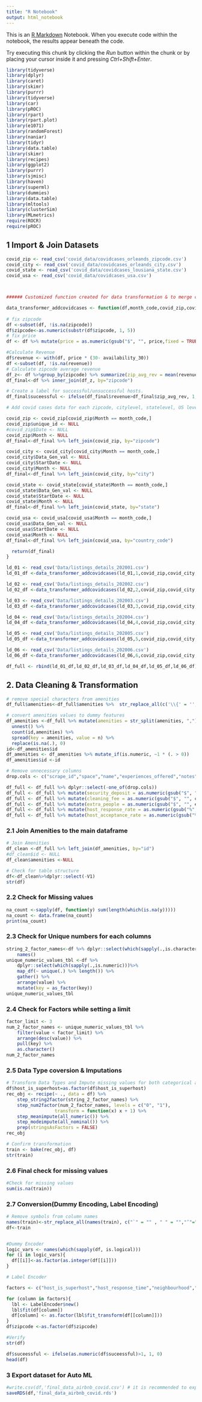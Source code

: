 ```yaml
---
title: "R Notebook"
output: html_notebook
---
```


This is an [R Markdown](http://rmarkdown.rstudio.com) Notebook. When you execute code within the notebook, the results appear beneath the code. 

Try executing this chunk by clicking the *Run* button within the chunk or by placing your cursor inside it and pressing *Ctrl+Shift+Enter*. 

```r
library(tidyverse)
library(dplyr)
library(caret)
library(skimr)
library(purrr)
library(tidyverse)
library(car)
library(pROC)
library(rpart)
library(rpart.plot)
library(e1071)
library(randomForest)
library(naniar)
library(tidyr)
library(data.table)
library(skimr)
library(recipes)
library(ggplot2)
library(purrr)
library(sjmisc)
library(haven)
library(superml)
library(dummies)
library(data.table)
library(mltools)
library(clusterSim)
library(MLmetrics)
require(ROCR)
require(pROC)

```

## 1 Import & Join Datasets
```r

covid_zip <- read_csv('covid_data/covidcases_orleands_zipcode.csv')
covid_city <- read_csv('covid_data/covidcases_orleands_city.csv')
covid_state <- read_csv('covid_data/covidcases_lousiana_state.csv')
covid_usa <- read_csv('covid_data/covidcases_usa.csv')



###### Customized function created for data transformation & to merge covid data #######

data_transformer_addcovidcases <- function(df,month_code,covid_zip,covid_city,covid_state,covid_usa) {
 
# fix zipcode
df <-subset(df, !is.na(zipcode)) 
df$zipcode<-as.numeric(substr(df$zipcode, 1, 5))
# fix price
df <- df %>% mutate(price = as.numeric(gsub("$", "", price,fixed = TRUE)))

#Calculate Revenue
df$revenue <- with(df, price * (30- availability_30))
df <-subset(df, !is.na(revenue))
# Calculate zipcode average revenue
df_z<- df %>%group_by(zipcode) %>% summarize(zip_avg_rev = mean(revenue))
df_final<-df %>% inner_join(df_z, by="zipcode")

# Create a label for successful/unsuccessful hosts.
df_final$suceessful <- ifelse(df_final$revenue>df_final$zip_avg_rev, 1, 0)

# Add covid cases data for each zipcode, citylevel, statelevel, US level

covid_zip <- covid_zip[covid_zip$Month == month_code,]
covid_zip$unique_id <- NULL
#covid_zip$Date <- NULL
covid_zip$Month <- NULL
df_final<-df_final %>% left_join(covid_zip, by="zipcode")

covid_city <- covid_city[covid_city$Month == month_code,]
covid_city$Data_Gen_val <- NULL
covid_city$StartDate <- NULL
covid_city$Month <- NULL
df_final<-df_final %>% left_join(covid_city, by="city")

covid_state <- covid_state[covid_state$Month == month_code,]
covid_state$Data_Gen_val <- NULL
covid_state$StartDate <- NULL
covid_state$Month <- NULL
df_final<-df_final %>% left_join(covid_state, by="state")

covid_usa <- covid_usa[covid_usa$Month == month_code,]
covid_usa$Data_Gen_val <- NULL
covid_usa$StartDate <- NULL
covid_usa$Month <- NULL
df_final<-df_final %>% left_join(covid_usa, by="country_code")

  return(df_final)
}

```

```r

ld_01 <- read_csv('Data/listings_details_202001.csv')
ld_01_df <-data_transformer_addcovidcases(ld_01,1,covid_zip,covid_city,covid_state,covid_usa)

ld_02 <- read_csv('Data/listings_details_202002.csv')
ld_02_df <-data_transformer_addcovidcases(ld_02,2,covid_zip,covid_city,covid_state,covid_usa)

ld_03 <- read_csv('Data/listings_details_202003.csv')
ld_03_df <-data_transformer_addcovidcases(ld_03,3,covid_zip,covid_city,covid_state,covid_usa)

ld_04 <- read_csv('Data/listings_details_202004.csv')
ld_04_df <-data_transformer_addcovidcases(ld_04,4,covid_zip,covid_city,covid_state,covid_usa)

ld_05 <- read_csv('Data/listings_details_202005.csv')
ld_05_df <-data_transformer_addcovidcases(ld_05,5,covid_zip,covid_city,covid_state,covid_usa)

ld_06 <- read_csv('Data/listings_details_202006.csv')
ld_06_df <-data_transformer_addcovidcases(ld_06,6,covid_zip,covid_city,covid_state,covid_usa)

df_full <- rbind(ld_01_df,ld_02_df,ld_03_df,ld_04_df,ld_05_df,ld_06_df)
```
## 2. Data Cleaning & Transformation

```r
# remove special characters from amenities
df_full$amenities<-df_full$amenities %>%  str_replace_all(c('\\{' = '','\\}' ='', '"'=''))

# convert amenities values to dummy features
df_amenities <-df_full %>% mutate(amenities = str_split(amenities, ",")) %>% 
  unnest() %>% 
  count(id,amenities) %>% 
  spread(key = amenities, value = n) %>% 
  replace(is.na(.), 0)
id<-df_amenities$id
df_amenities <- df_amenities %>% mutate_if(is.numeric, ~1 * (. > 0))
df_amenities$id <-id

# Remove unnecessary columns
drop.cols <- c("scrape_id","space","name","experiences_offered","notes", "listing_url","last_scraped","summary","description","transit","access" ,"interaction","house_rules","thumbnail_url","medium_url","picture_url","xl_picture_url","host_id","host_url","host_name","host_since","host_location","host_about","host_thumbnail_url","host_picture_url","host_listings_count","host_total_listings_count" ,"host_verifications","host_has_profile_pic","host_identity_verified","street","neighbourhood_group_cleansed","city" ,"state","market","smart_location","country_code","country","latitude","longitude","price","weekly_price","monthly_price" ,"availability_30","availability_90","availability_60","calendar_last_scraped","first_review","last_review" ,"license" ,"jurisdiction_names" ,"require_guest_profile_picture" ,"require_guest_phone_verification","square_feet","neighborhood_overview","host_neighbourhood","neighbourhood_cleansed","calendar_updated" )

df_full <- df_full %>% dplyr::select(-one_of(drop.cols))
df_full <- df_full %>% mutate(security_deposit = as.numeric(gsub("$", "", security_deposit,fixed = TRUE)))
df_full <- df_full %>% mutate(cleaning_fee = as.numeric(gsub("$", "", cleaning_fee,fixed = TRUE)))
df_full <- df_full %>% mutate(extra_people = as.numeric(gsub("$", "", extra_people,fixed = TRUE)))
df_full <- df_full %>% mutate(host_response_rate = as.numeric(gsub("%", "", host_response_rate,fixed = TRUE)))
df_full <- df_full %>% mutate(host_acceptance_rate = as.numeric(gsub("%", "", host_acceptance_rate,fixed = TRUE)))

```
### 2.1 Join Amenities to the main dataframe
```r
# Join Amenities
df_clean <-df_full %>% left_join(df_amenities, by="id")
#df_clean$id <- NULL
df_clean$amenities <-NULL

# Check for table structure
df<-df_clean%>%dplyr::select(-V1)
str(df)
```

### 2.2 Check for Missing values
```r
na_count <-sapply(df, function(y) sum(length(which(is.na(y)))))
na_count <- data.frame(na_count)
print(na_count)
```
### 2.3 Check for Unique numbers for each columns
```r

string_2_factor_names<-df %>% dplyr::select(which(sapply(.,is.character)))%>%
    names()
unique_numeric_values_tbl <-df %>%
    dplyr::select(which(sapply(.,is.numeric)))%>%
    map_df(~ unique(.) %>% length()) %>%
    gather() %>%
    arrange(value) %>%
    mutate(key = as_factor(key))
unique_numeric_values_tbl

```

### 2.4 Check for Factors while setting a limit
```r

factor_limit <- 3
num_2_factor_names <- unique_numeric_values_tbl %>%
    filter(value < factor_limit) %>%
    arrange(desc(value)) %>%
    pull(key) %>%
    as.character()
num_2_factor_names

```

### 2.5 Data Type coversion & Imputations
```r
# Transform Data Types and Impute missing values for both categorical and numericals
df$host_is_superhost=as.factor(df$host_is_superhost)
rec_obj <- recipe(~ ., data = df) %>%
    step_string2factor(string_2_factor_names) %>%
    step_num2factor(num_2_factor_names, levels = c("0", "1"), 
                  transform = function(x) x + 1) %>%
    step_meanimpute(all_numeric()) %>%
    step_modeimpute(all_nominal()) %>%
    prep(stringsAsFactors = FALSE)
rec_obj

```

```r
# Confirm transformation
train <- bake(rec_obj, df)
str(train)
```
### 2.6 Final check for missing values
```r
#Check for missing values 
sum(is.na(train))

```
### 2.7 Conversion(Dummy Encoding, Label Encoding)
```r
# Remove symbols from column names
names(train)<-str_replace_all(names(train), c("`" = "" , " " = "","’"="","-"="_","`"="","/"="_","24"="t24"))
df<-train


#Dummy Encoder
logic_vars <- names(which(sapply(df, is.logical)))
for (i in logic_vars){
  df[[i]]<-as.factor(as.integer(df[[i]]))
}

# Label Encoder

factors <- c("host_is_superhost","host_response_time","neighbourhood","property_type","room_type","bed_type","cancellation_policy","has_availability")

for (column in factors){
  lbl <- LabelEncoder$new()
  lbl$fit(df[column])
  df[column] <- as.factor(lbl$fit_transform(df[[column]]))
}
df$zipcode <-as.factor(df$zipcode)

#Verify
str(df)

```

```r
df$suceessful <- ifelse(as.numeric(df$suceessful)>1, 1, 0)
head(df)
```
### 3 Export dataset for Auto ML

```r
#write.csv(df,'final_data_airbnb_covid.csv') # it is recommended to export Id/Date
saveRDS(df,'final_data_airbnb_covid.rds')

```

